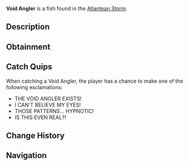 {{FishInfobox
|image          = Void Angler.png
|rarity         = Mythical
|sea            = First Sea
|location       = [[Atlantean Storm]]
|sublocation    = 
|sources        = Fishing Rod
|radar_location = 
|prog_speed     = -75
|xp             = 2000
|weather        = Clear
|time           = 
|season         = Summer
|bait           = Truffle Worm
|base_weight    = 1200
|base_value     = 4500
|weight_range   = 500
|base_chance    = 0.01
|base_resil     = 15
}}
'''Void Angler''' is a {{Rarity|Mythical}} fish found in the [[Atlantean Storm]].

== Description ==
{{Description|An ancient deep-sea predator that dwells in the darkest depths of the Atlantean Storm. Their bioluminescent lures create hypnotic patterns that mirror the swirling waters above, attracting both prey and the unwary.|Bestiary Entry}}

== Obtainment ==
{{Fish Availability|
Grand Reef/Atlantean Storm
|top_rods      = 
Great Rod of Oscar\85225.25\243980.02;
Leviathan's Fang Rod\80152.2\320954.39;
Astralhook Rod\79378.09\256652.66;
Ethereal Prism Rod\77960.21\247444.36;
Seraphic Rod\76440.99\259458.11;
Resourceful Rod\57652.2\179705.49;
Destiny Rod\59438.12\174736.47;
Free Spirit Rod\68637.29\330473.8;
Trident Rod\60036.79\289064.26;
Fang of the Eclipse\68088.22\272477.52;
Challenger's Rod\69541.21\264316.54;
Riptide Rod\53243.77\191400.69;
No-Life Rod\72715.51\261083.77;
Azure Of Lagoon\52427.06\259741.72;
Rod Of The Forgotten Fang\68110.18\233402.95;
Rod Of The Exalted One\58567.66\188567.62;
Rod Of The Depths\57882.55\196586.34;
Zeus Rod\55639.25\200349.72;
Blazebringer Rod\54202.29\195175.44;
Verdant Shear Rod\54110.62\199642.4;
Depthseeker Rod\52740.33\201576.2;
Avalanche Rod\45762.33\170846.73;
Volcanic Rod\43630.33\157107.17;
Steady Rod\14615.62\67284.81
|recommended   = Ethereal Prism Rod
}}

== Catch Quips ==
When catching a Void Angler, the player has a chance to make one of the following exclamations:
* THE VOID ANGLER EXISTS!
* I CAN'T BELIEVE MY EYES!
* THOSE PATTERNS... HYPNOTIC!
* IS THIS EVEN REAL?!

== Change History ==
{{Change History|{{subst:Current Version}}}}

== Navigation ==
{{Fish Navbox|Atlantean Storm}}